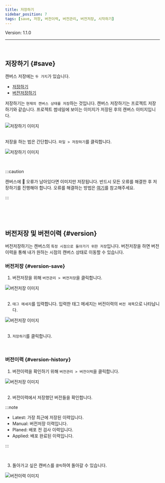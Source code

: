 ```yaml
---
title: 저장하기
sidebar_position: 7
tags: [save, 저장, 버전이력, 버전관리, 버전저장, 시작하기]
---
```



<span className="theme-doc-version-badge badge badge--secondary">
    Version: 1.1.0
</span>

<hr />
<br />

## 저장하기 {#save}

캔버스 저장에는 ```두 가지```가 있습니다.

- [저장하기](#save)
- [버전저장하기](#version)


저장하기는 ```현재의 캔버스 상태를 저장```하는 것입니다. 캔버스 저장하기는 프로젝트 저장하기와 같습니다.
프로젝트 썸네일에 보이는 이미지가 저장된 후의 캔버스 이미지입니다.

<div className={styles.imgWrap}>
    <img src={ save05 } alt="저장하기 이미지" />
</div>

<br />

저장을 하는 법은 간단합니다. ```파일 > 저장하기```를 클릭합니다.

<div className={styles.imgWrap}>
    <img src={ save01 } alt="저장하기 이미지" />
</div>

<p>&nbsp;</p>

:::caution

캔버스에 🔴 오류가 남아있다면 이미지만 저장됩니다. 반드시 모든 오류를 해결한 후 저장하기를 진행해야 합니다. 오류를 해결하는 방법은 [여기](/docs/start/edit-canvas.mdx)를 참고해주세요.

:::

<p>&nbsp;</p>
<p>&nbsp;</p>

## 버전저장 및 버전이력 {#version}

버전저장하기는 캔버스의 ```특정 시점으로 돌아가기 위한 저장```입니다. 버전저장을 하면 버전이력을 통해 내가 원하는 시점의 캔버스 상태로 이동할 수 있습니다.


### 버전저장 {#version-save}
1. 버전저장을 위해 ```버전관리 > 버전저장```을 클릭합니다.

<div className={styles.imgWrap}>
    <img src={ save02 } alt="버전저장 이미지" />
</div>

<br />

2. ```태그 메세지```를 입력합니다. 입력한 태그 메세지는 버전이력의 ```버전 제목```으로 나타납니다.

<div className={styles.imgWrap}>
    <img src={ save03 } alt="버전저장 이미지" />
</div>

<br />

3. ```저장하기```를 클릭합니다.

<p>&nbsp;</p>

### 버전이력 {#version-history}
1. 버전이력을 확인하기 위해 ```버전관리 > 버전이력```을 클릭합니다.

<div className={styles.imgWrap}>
    <img src={ save06 } alt="버전저장 이미지" />
</div>

<br />

2. 버전이력에서 저장했던 버전들을 확인합니다.

:::note

- <highlight color="#206FD6">Latest</highlight>: 가장 최근에 저장된 이력입니다.
- <highlight color="#AD28DC">Manual</highlight>: 버전저장 이력입니다.
- <highlight color="#02CDE8">Planed</highlight>: 배포 전 검사 이력입니다.
- <highlight color="#5C4AF6">Applied</highlight>: 배포 완료된 이력입니다.

:::

<br />

3. 돌아가고 싶은 캔버스를 ```클릭```하여 돌아갈 수 있습니다.

<div className={styles.imgWrap}>
    <img src={ save04 } alt="버전이력 이미지" />
</div>


